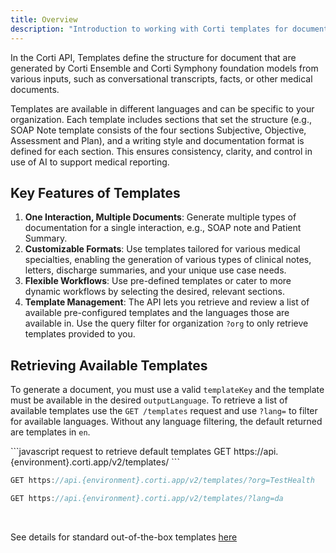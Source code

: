 ```yaml
---
title: Overview
description: "Introduction to working with Corti templates for document generation"
---
```


In the Corti API, Templates define the structure for document that are generated by Corti Ensemble and Corti Symphony foundation models from various inputs, such as conversational transcripts, facts, or other medical documents. 

Templates are available in different languages and can be specific to your organization. Each template includes sections that set the structure (e.g., SOAP Note template consists of the four sections Subjective, Objective, Assessment and Plan), and a writing style and documentation format is defined for each section. This ensures consistency, clarity, and control in use of AI to support medical reporting.

## Key Features of Templates

1. **One Interaction, Multiple Documents**: Generate multiple types of documentation for a single interaction, e.g., SOAP note and Patient Summary.
2. **Customizable Formats**: Use templates tailored for various medical specialties, enabling the generation of various types of clinical notes, letters, discharge summaries, and your unique use case needs.
3. **Flexible Workflows**: Use pre-defined templates or cater to more dynamic workflows by selecting the desired, relevant sections.
4. **Template Management**: The API lets you retrieve and review a list of available pre-configured templates and the languages those are available in. Use the query filter for organization `?org` to only retrieve templates provided to you.


## Retrieving Available Templates

To generate a document, you must use a valid `templateKey` and the template must be available in the desired `outputLanguage`. To retrieve a list of available templates use the `GET /templates` request and use `?lang=` to filter for available languages. Without any language filtering, the default returned are templates in `en`.

<CodeGroup>
  ```javascript request to retrieve default templates 
  GET https://api.{environment}.corti.app/v2/templates/
  ```

  ```javascript request to retrieve templates available for customer TestHealth
  GET https://api.{environment}.corti.app/v2/templates/?org=TestHealth
  ```

  ```javascript request to retrieve templates available in Danish
  GET https://api.{environment}.corti.app/v2/templates/?lang=da
  ```
</CodeGroup>

<br/>

<Tip>See details for standard out-of-the-box templates [here](/templates/templates-standard/)</Tip>